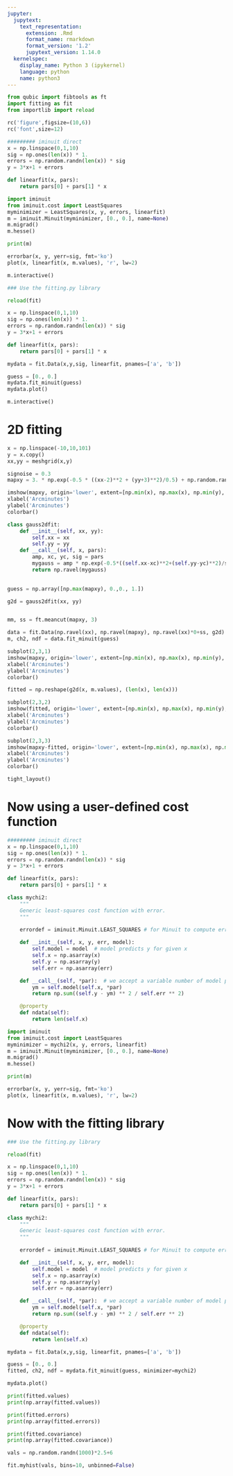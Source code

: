 ```yaml
---
jupyter:
  jupytext:
    text_representation:
      extension: .Rmd
      format_name: rmarkdown
      format_version: '1.2'
      jupytext_version: 1.14.0
  kernelspec:
    display_name: Python 3 (ipykernel)
    language: python
    name: python3
---
```


```python
from qubic import fibtools as ft
import fitting as fit
from importlib import reload

rc('figure',figsize=(10,6))
rc('font',size=12)

```

```python
######### iminuit direct
x = np.linspace(0,1,10)
sig = np.ones(len(x)) * 1.
errors = np.random.randn(len(x)) * sig
y = 3*x+1 + errors

def linearfit(x, pars):
    return pars[0] + pars[1] * x

import iminuit
from iminuit.cost import LeastSquares
myminimizer = LeastSquares(x, y, errors, linearfit)
m = iminuit.Minuit(myminimizer, [0., 0.], name=None)
m.migrad()
m.hesse()

print(m)

errorbar(x, y, yerr=sig, fmt='ko')
plot(x, linearfit(x, m.values), 'r', lw=2)
```

```python
m.interactive()
```

```python
### Use the fitting.py library 

reload(fit)

x = np.linspace(0,1,10)
sig = np.ones(len(x)) * 1.
errors = np.random.randn(len(x)) * sig
y = 3*x+1 + errors

def linearfit(x, pars):
    return pars[0] + pars[1] * x

mydata = fit.Data(x,y,sig, linearfit, pnames=['a', 'b'])

guess = [0., 0.]
mydata.fit_minuit(guess)
mydata.plot()
```

```python
m.interactive()
```

# 2D fitting

```python
x = np.linspace(-10,10,101)
y = x.copy()
xx,yy = meshgrid(x,y)

signoise = 0.3
mapxy = 3. * np.exp(-0.5 * ((xx-2)**2 + (yy+3)**2)/0.5) + np.random.randn(*np.shape(xx))*signoise

imshow(mapxy, origin='lower', extent=[np.min(x), np.max(x), np.min(y), np.max(y)])
xlabel('Arcminutes')
ylabel('Arcminutes')
colorbar()

```

```python
class gauss2dfit:
    def __init__(self, xx, yy):
        self.xx = xx
        self.yy = yy
    def __call__(self, x, pars):
        amp, xc, yc, sig = pars
        mygauss = amp * np.exp(-0.5*((self.xx-xc)**2+(self.yy-yc)**2)/sig**2)
        return np.ravel(mygauss)
        

guess = np.array([np.max(mapxy), 0.,0., 1.])

g2d = gauss2dfit(xx, yy)


mm, ss = ft.meancut(mapxy, 3)

data = fit.Data(np.ravel(xx), np.ravel(mapxy), np.ravel(xx)*0+ss, g2d)
m, ch2, ndf = data.fit_minuit(guess)

subplot(2,3,1)
imshow(mapxy, origin='lower', extent=[np.min(x), np.max(x), np.min(y), np.max(y)])
xlabel('Arcminutes')
ylabel('Arcminutes')
colorbar()

fitted = np.reshape(g2d(x, m.values), (len(x), len(x)))

subplot(2,3,2)
imshow(fitted, origin='lower', extent=[np.min(x), np.max(x), np.min(y), np.max(y)])
xlabel('Arcminutes')
ylabel('Arcminutes')
colorbar()

subplot(2,3,3)
imshow(mapxy-fitted, origin='lower', extent=[np.min(x), np.max(x), np.min(y), np.max(y)])
xlabel('Arcminutes')
ylabel('Arcminutes')
colorbar()

tight_layout()
```

# Now using a user-defined cost function

```python
######### iminuit direct
x = np.linspace(0,1,10)
sig = np.ones(len(x)) * 1.
errors = np.random.randn(len(x)) * sig
y = 3*x+1 + errors

def linearfit(x, pars):
    return pars[0] + pars[1] * x

class mychi2:
    """
    Generic least-squares cost function with error.
    """
    
    errordef = iminuit.Minuit.LEAST_SQUARES # for Minuit to compute errors correctly

    def __init__(self, x, y, err, model):
        self.model = model  # model predicts y for given x
        self.x = np.asarray(x)
        self.y = np.asarray(y)
        self.err = np.asarray(err)

    def __call__(self, *par):  # we accept a variable number of model parameters
        ym = self.model(self.x, *par)
        return np.sum((self.y - ym) ** 2 / self.err ** 2)

    @property
    def ndata(self):
        return len(self.x)

import iminuit
from iminuit.cost import LeastSquares
myminimizer = mychi2(x, y, errors, linearfit)
m = iminuit.Minuit(myminimizer, [0., 0.], name=None)
m.migrad()
m.hesse()

print(m)

errorbar(x, y, yerr=sig, fmt='ko')
plot(x, linearfit(x, m.values), 'r', lw=2)
```

# Now with the fitting library

```python
### Use the fitting.py library 

reload(fit)

x = np.linspace(0,1,10)
sig = np.ones(len(x)) * 1.
errors = np.random.randn(len(x)) * sig
y = 3*x+1 + errors

def linearfit(x, pars):
    return pars[0] + pars[1] * x

class mychi2:
    """
    Generic least-squares cost function with error.
    """
    
    errordef = iminuit.Minuit.LEAST_SQUARES # for Minuit to compute errors correctly

    def __init__(self, x, y, err, model):
        self.model = model  # model predicts y for given x
        self.x = np.asarray(x)
        self.y = np.asarray(y)
        self.err = np.asarray(err)

    def __call__(self, *par):  # we accept a variable number of model parameters
        ym = self.model(self.x, *par)
        return np.sum((self.y - ym) ** 2 / self.err ** 2)

    @property
    def ndata(self):
        return len(self.x)

mydata = fit.Data(x,y,sig, linearfit, pnames=['a', 'b'])

guess = [0., 0.]
fitted, ch2, ndf = mydata.fit_minuit(guess, minimizer=mychi2)

mydata.plot()
```

```python
print(fitted.values)
print(np.array(fitted.values))
```

```python
print(fitted.errors)
print(np.array(fitted.errors))
```

```python
print(fitted.covariance)
print(np.array(fitted.covariance))
```

```python
vals = np.random.randn(1000)*2.5+6
```

```python
fit.myhist(vals, bins=10, unbinned=False)
```

```python

```
